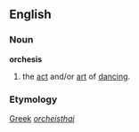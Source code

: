 ==English==
===Noun===
'''orchesis'''
#the [[act]] and/or [[art]] of [[dancing]].

===Etymology===
[[Greek]] ''[[orcheisthai]]''